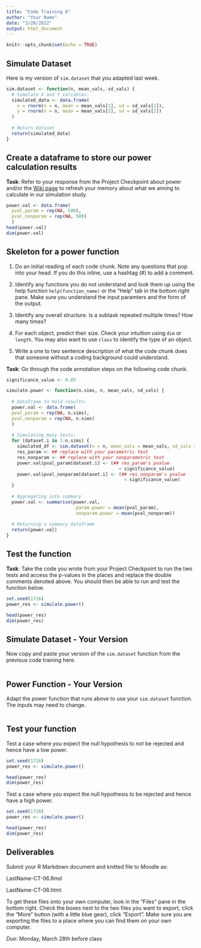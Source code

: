 ```yaml
---
title: "Code Training 6"
author: "Your Name"
date: "3/28/2022"
output: html_document
---
```


```r
knitr::opts_chunk$set(echo = TRUE)
```

## Simulate Dataset

Here is my version of `sim.dataset` that you adapted last week.

```r
sim.dataset <- function(n, mean_vals, sd_vals) {
  # Simulate X and Y variables:
  simulated_data <- data.frame(
    x = rnorm(n = n, mean = mean_vals[1], sd = sd_vals[1]),
    y = rnorm(n = n, mean = mean_vals[2], sd = sd_vals[2])
  )
  
  # Return dataset
  return(simulated_data)
}

```

## Create a dataframe to store our power calculation results

**Task**: Refer to your response from the Project Checkpoint about power and/or the [Wiki page](https://en.wikipedia.org/wiki/Power_of_a_test) to refresh your memory about what we aiming to calculate in our simulation study.

```r
power.val <- data.frame(
  pval_param = rep(NA, 500),
  pval_nonparam = rep(NA, 500)
  )
head(power.val)
dim(power.val)
```


## Skeleton for a power function


1. Do an initial reading of each code chunk. Note any questions that pop into your head. If you do this inline, use a hashtag (#) to add a comment.
    
2. Identify any functions you do not understand and look them up using the help function `help(function_name)` or the "Help" tab in the bottom right pane. Make sure you understand the input paramters and the form of the output. 
    
3. Identify any overall structure. Is a subtask repeated multiple times? How many times?
      
4. For each object, predict their size. Check your intuition using `dim` or `length`. You may also want to use `class` to identify the type of an object.
    
5. Write a one to two sentence description of what the code chunk does that someone without a coding background could understand.

**Task**: Go through the code annotation steps on the following code chunk. 


```r
significance_value <- 0.05

simulate.power <- function(n.sims, n, mean_vals, sd_vals) {
  
  # Dataframe to hold results:
  power.val <- data.frame(
  pval_param = rep(NA, n.sims),
  pval_nonparam = rep(NA, n.sims)
  )
  
  # Simulating many tests:
  for (dataset.i in 1:n.sims) {
    simulated_df <- sim.dataset(n = n, mean_vals = mean_vals, sd_vals = sd_vals)
    res_param <- ## replace with your parametric test
    res_nonparam <- ## replace with your nonparametric test
    power.val$pval_param[dataset.i] <- (## res_param's pvalue
                                          < significance_value)
    power.val$pval_nonparam[dataset.i] <- (## res_nonparam's pvalue
                                            < significance_value)
  }
  
  # Aggregating into summary 
  power.val <- summarise(power.val,
                          param.power = mean(pval_param),
                          nonparam.power = mean(pval_nonparam))
  
  # Returning a summary dataframe
  return(power.val)
}
```

## Test the function

**Task**: Take the code you wrote from your Project Checkpoint to run the two tests and access the p-values in the places and replace the double comments denoted above. You should then be able to run and test the function below.

```r
set.seed(1726)
power_res <- simulate.power()

head(power_res)
dim(power_res)
```

## Simulate Dataset - Your Version

Now copy and paste your version of the `sim.dataset` function from the previous code training here.

```r


```

## Power Function - Your Version

Adapt the power function that runs above to use your `sim.dataset` function. The inputs may need to change.

```r


```

## Test your function

Test a case where you expect the null hypothesis to *not* be rejected and hence have a low power.

```r
set.seed(1726)
power_res <- simulate.power()

head(power_res)
dim(power_res)
```

Test a case where you expect the null hypothesis *to* be rejected and hence have a high power.

```r
set.seed(1726)
power_res <- simulate.power()

head(power_res)
dim(power_res)
```

## Deliverables

Submit your R Markdown document and knitted file to Moodle as:

LastName-CT-06.Rmd 

LastName-CT-06.html

To get these files onto your own computer, look in the "Files" pane in the bottom right. Check the boxes next to the two files you want to export, click the "More" button (with a little blue gear), click "Export". Make sure you are exporting the files to a place where you can find them on your own computer. 

*Due*: Monday, March 28th before class

